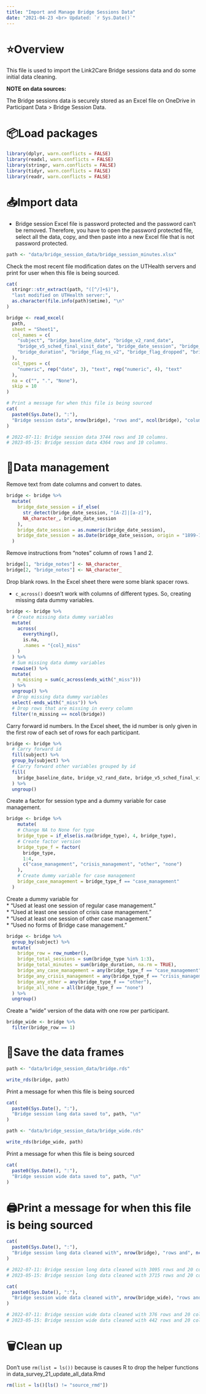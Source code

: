```yaml
---
title: "Import and Manage Bridge Sessions Data"
date: "2021-04-23 <br> Updated: `r Sys.Date()`"
---
```


# ⭐️Overview

This file is used to import the Link2Care Bridge sessions data and do some initial data cleaning. 

**NOTE on data sources:**

The Bridge sessions data is securely stored as an Excel file on OneDrive in Participant Data > Bridge Session Data.


# 📦Load packages

```r
library(dplyr, warn.conflicts = FALSE)
library(readxl, warn.conflicts = FALSE)
library(stringr, warn.conflicts = FALSE)
library(tidyr, warn.conflicts = FALSE)
library(readr, warn.conflicts = FALSE)
```


# 📥Import data 

* Bridge session Excel file is password protected and the password can't be removed. Therefore, you have to open the password protected file, select all the data, copy, and then paste into a new Excel file that is not password protected.   

```r
path <- "data/bridge_session_data/bridge_session_minutes.xlsx"
```

Check the most recent file modification dates on the UTHealth servers and print for user when this file is being sourced.

```r
cat(
  stringr::str_extract(path, "([^/]+$)"),
  "last modified on UTHealth server:",
  as.character(file.info(path)$mtime), "\n"
)
```

```r
bridge <- read_excel(
  path,
  sheet = "Sheet1",
  col_names = c(
    "subject", "bridge_baseline_date", "bridge_v2_rand_date", 
    "bridge_v5_sched_final_visit_date", "bridge_date_session", "bridge_type", 
    "bridge_duration", "bridge_flag_ns_v2", "bridge_flag_dropped", "bridge_notes"
  ),
  col_types = c(
    "numeric", rep("date", 3), "text", rep("numeric", 4), "text"
  ),
  na = c("", ".", "None"),
  skip = 10
)

# Print a message for when this file is being sourced
cat(
  paste0(Sys.Date(), ":"),
  "Bridge session data", nrow(bridge), "rows and", ncol(bridge), "columns.\n"
)

# 2022-07-11: Bridge session data 3744 rows and 10 columns.
# 2023-05-15: Bridge session data 4364 rows and 10 columns.
```


# 🚧Data management

Remove text from date columns and convert to dates.

```r
bridge <- bridge %>%
  mutate(
    bridge_date_session = if_else(
      str_detect(bridge_date_session, "[A-Z]|[a-z]"), 
      NA_character_, bridge_date_session
    ),
    bridge_date_session = as.numeric(bridge_date_session),
    bridge_date_session = as.Date(bridge_date_session, origin = "1899-12-30")
  )
```

Remove instructions from "notes" column of rows 1 and 2.

```r
bridge[1, "bridge_notes"] <- NA_character_
bridge[2, "bridge_notes"] <- NA_character_
```

Drop blank rows. In the Excel sheet there were some blank spacer rows.

* `c_across()` doesn't work with columns of different types. So, creating missing data dummy variables.

```r
bridge <- bridge %>%
  # Create missing data dummy variables
  mutate(
    across(
      everything(),
      is.na,
      .names = "{col}_miss"
    )
  ) %>% 
  # Sum missing data dummy variables
  rowwise() %>% 
  mutate(
    n_missing = sum(c_across(ends_with("_miss")))
  ) %>% 
  ungroup() %>% 
  # Drop missing data dummy variables
  select(-ends_with("_miss")) %>% 
  # Drop rows that are missing in every column
  filter(!n_missing == ncol(bridge))
```

Carry forward id numbers. In the Excel sheet, the id number is only given in the first row of each set of rows for each participant.

```r
bridge <- bridge %>%
  # Carry forward id
  fill(subject) %>% 
  group_by(subject) %>% 
  # Carry forward other variables grouped by id
  fill(
    bridge_baseline_date, bridge_v2_rand_date, bridge_v5_sched_final_visit_date
  ) %>% 
  ungroup()
```

Create a factor for session type and a dummy variable for case management.

```r
bridge <- bridge %>%
    mutate(
    # Change NA to None for type
    bridge_type = if_else(is.na(bridge_type), 4, bridge_type),
    # Create factor version
    bridge_type_f = factor(
      bridge_type,
      1:4,
      c("case_management", "crisis_management", "other", "none")
    ),
    # Create dummy variable for case management
    bridge_case_management = bridge_type_f == "case_management"
  )
```

Create a dummy variable for    
* "Used at least one session of regular case management."    
* "Used at least one session of crisis case management."    
* "Used at least one session of other case management."    
* "Used no forms of Bridge case management."    

```r
bridge <- bridge %>%
  group_by(subject) %>% 
  mutate(
    bridge_row = row_number(),
    bridge_total_sessions = sum(bridge_type %in% 1:3),
    bridge_total_minutes = sum(bridge_duration, na.rm = TRUE),
    bridge_any_case_management = any(bridge_type_f == "case_management"),
    bridge_any_crisis_management = any(bridge_type_f == "crisis_management"),
    bridge_any_other = any(bridge_type_f == "other"),
    bridge_all_none = all(bridge_type_f == "none")
  ) %>% 
  ungroup()
```

Create a "wide" version of the data with one row per participant.

```r
bridge_wide <- bridge %>% 
  filter(bridge_row == 1)
```


# 💾Save the data frames

```r
path <- "data/bridge_session_data/bridge.rds"
```

```r
write_rds(bridge, path)
```

Print a message for when this file is being sourced

```r
cat(
  paste0(Sys.Date(), ":"),
  "Bridge session long data saved to", path, "\n"
)
```

```r
path <- "data/bridge_session_data/bridge_wide.rds"
```

```r
write_rds(bridge_wide, path)
```

Print a message for when this file is being sourced

```r
cat(
  paste0(Sys.Date(), ":"),
  "Bridge session wide data saved to", path, "\n"
)
```


# 🖨Print a message for when this file is being sourced

```r
cat(
  paste0(Sys.Date(), ":"),
  "Bridge session long data cleaned with", nrow(bridge), "rows and", ncol(bridge), "columns.\n"
)

# 2022-07-11: Bridge session long data cleaned with 3095 rows and 20 columns.
# 2023-05-15: Bridge session long data cleaned with 3715 rows and 20 columns.
```

```r
cat(
  paste0(Sys.Date(), ":"),
  "Bridge session wide data cleaned with", nrow(bridge_wide), "rows and", ncol(bridge_wide), "columns.\n"
)

# 2022-07-11: Bridge session wide data cleaned with 376 rows and 20 columns.
# 2023-05-15: Bridge session wide data cleaned with 442 rows and 20 columns.

```


# 🗑Clean up

Don't use `rm(list = ls())` because is causes R to drop the helper functions in data_survey_21_update_all_data.Rmd

```r
rm(list = ls()[ls() != "source_rmd"])
```
